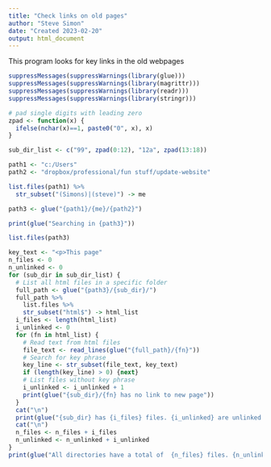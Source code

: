 ```yaml
---
title: "Check links on old pages"
author: "Steve Simon"
date: "Created 2023-02-20"
output: html_document
---
```

  
This program looks for key links in the old webpages

```r
suppressMessages(suppressWarnings(library(glue)))
suppressMessages(suppressWarnings(library(magrittr)))
suppressMessages(suppressWarnings(library(readr)))
suppressMessages(suppressWarnings(library(stringr)))

# pad single digits with leading zero
zpad <- function(x) {
  ifelse(nchar(x)==1, paste0("0", x), x)
}
```

```r
sub_dir_list <- c("99", zpad(0:12), "12a", zpad(13:18))

path1 <- "c:/Users"
path2 <- "dropbox/professional/fun stuff/update-website"

list.files(path1) %>%
  str_subset("(Simons)|(steve)") -> me

path3 <- glue("{path1}/{me}/{path2}")

print(glue("Searching in {path3}"))

list.files(path3)
```

```r
key_text <- "<p>This page"
n_files <- 0
n_unlinked <- 0
for (sub_dir in sub_dir_list) {
  # List all html files in a specific folder
  full_path <- glue("{path3}/{sub_dir}/") 
  full_path %>%
    list.files %>%
    str_subset("html$") -> html_list
  i_files <- length(html_list)
  i_unlinked <- 0
  for (fn in html_list) {
    # Read text from html files
    file_text <- read_lines(glue("{full_path}/{fn}"))
    # Search for key phrase
    key_line <- str_subset(file_text, key_text)
    if (length(key_line) > 0) {next}
    # List files without key phrase
    i_unlinked <- i_unlinked + 1
    print(glue("{sub_dir}/{fn} has no link to new page"))
  }
  cat("\n")
  print(glue("{sub_dir} has {i_files} files. {i_unlinked} are unlinked."))
  cat("\n")
  n_files <- n_files + i_files
  n_unlinked <- n_unlinked + i_unlinked
}
print(glue("All directories have a total of  {n_files} files. {n_unlinked} are unlinked."))
```
